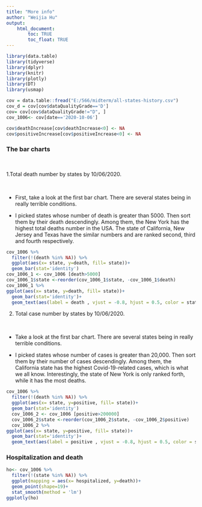 ```yaml
---
title: "More info"
author: "Weijia Hu"
output: 
    html_document:
        toc: TRUE
        toc_float: TRUE
---
```


```r
library(data.table)
library(tidyverse)
library(dplyr)
library(knitr)
library(plotly)
library(DT)
library(usmap)
```

```r
cov = data.table::fread("E:/566/midterm/all-states-history.csv")
cov_d = cov[cov$dataQualityGrade=='D']
cov= cov[cov$dataQualityGrade!="D", ]
cov_1006<- cov[date=='2020-10-06']
```

```r
cov$deathIncrease[cov$deathIncrease<0] <- NA
cov$positiveIncrease[cov$positiveIncrease<0] <- NA
```

###  The bar charts

<br>


1.Total death number by states by 10/06/2020. 

<br>

- First, take a look at the first bar chart. There are several states being in really terrible conditions. 

- I picked states whose number of death is greater than 5000. Then sort them by their death descendingly. Among them, the New York has the highest total deaths number in the USA. The state of California, New Jersey and Texas have the similar numbers and are ranked second, third and fourth respectively.

```r
cov_1006 %>%
  filter(!(death %in% NA)) %>%
  ggplot(aes(x= state, y=death, fill= state))+
  geom_bar(stat='identity')
cov_1006_1 <- cov_1006 [death>5000]
cov_1006_1$state <-reorder(cov_1006_1$state, -cov_1006_1$death)
cov_1006_1 %>%
ggplot(aes(x= state, y=death, fill= state))+
  geom_bar(stat='identity')+
  geom_text(aes(label = death , vjust = -0.8, hjust = 0.5, color = state)) 
```

2. Total case number by states by 10/06/2020. 

<br>

- Take a look at the first bar chart. There are several states being in really terrible conditions. 

- I picked states whose number of cases is greater than 20,000. Then sort them by their number of cases descendingly. Among them, the California state has the highest Covid-19-related cases, which is what we all know. Interestingly, the state of New York is only ranked forth, while it has the most deaths.

```r
cov_1006 %>%
  filter(!(death %in% NA)) %>%
  ggplot(aes(x= state, y=positive, fill= state))+
  geom_bar(stat='identity')
  cov_1006_2 <- cov_1006 [positive>200000]
  cov_1006_2$state <-reorder(cov_1006_2$state, -cov_1006_2$positive)
  cov_1006_2 %>%
ggplot(aes(x= state, y=positive, fill= state))+
  geom_bar(stat='identity')+
  geom_text(aes(label = positive , vjust = -0.8, hjust = 0.5, color = state))
```

### Hospitalization and death

```r
ho<- cov_1006 %>%
  filter(!(state %in% NA)) %>%
  ggplot(mapping = aes(x= hospitalized, y=death))+
  geom_point(shape=19)+
  stat_smooth(method = 'lm')
ggplotly(ho)
```